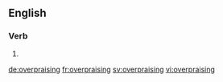==English==

===Verb===
{{head|en}}

# {{present participle of|overpraise|lang=en}}

[[de:overpraising]]
[[fr:overpraising]]
[[sv:overpraising]]
[[vi:overpraising]]